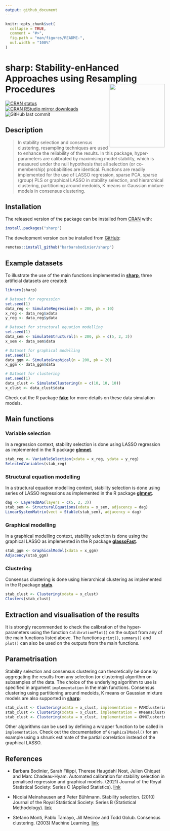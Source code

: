 ```yaml
---
output: github_document
---
```


<!-- README.md is generated from README.Rmd. Please edit that file -->

```r
knitr::opts_chunk$set(
  collapse = TRUE,
  comment = "#>",
  fig.path = "man/figures/README-",
  out.width = "100%"
)
```

# sharp: Stability-enHanced Approaches using Resampling Procedures <img src="man/figures/logo.png" align="right" width="174" height="200"/>

<!-- badges: start -->
[![CRAN status](https://www.r-pkg.org/badges/version/sharp)](https://CRAN.R-project.org/package=sharp)
[![CRAN RStudio mirror downloads](https://cranlogs.r-pkg.org/badges/last-month/sharp?color=blue)](https://r-pkg.org/pkg/sharp)
![GitHub last commit](https://img.shields.io/github/last-commit/barbarabodinier/sharp?logo=GitHub&style=flat-square)
<!-- badges: end -->

## Description

> In stability selection and consensus clustering, resampling techniques are used to enhance the reliability of the results. In this package, hyper-parameters are calibrated by maximising model stability, which is measured under the null hypothesis that all selection (or co-membership) probabilities are identical. Functions are readily implemented for the use of LASSO regression, sparse PCA, sparse (group) PLS or graphical LASSO in stability selection, and hierarchical clustering, partitioning around medoids, K means or Gaussian mixture models in consensus clustering.

## Installation

The released version of the package can be installed from [CRAN](https://CRAN.R-project.org) with:

```r
install.packages("sharp")
```

The development version can be installed from [GitHub](https://github.com/):

```r
remotes::install_github("barbarabodinier/sharp")
```

## Example datasets

To illustrate the use of the main functions implemented in [**sharp**](https://CRAN.R-project.org/package=sharp), three artificial datasets are created:

```r
library(sharp)

# Dataset for regression
set.seed(1)
data_reg <- SimulateRegression(n = 200, pk = 10)
x_reg <- data_reg$xdata
y_reg <- data_reg$ydata

# Dataset for structural equation modelling
set.seed(1)
data_sem <- SimulateStructural(n = 200, pk = c(5, 2, 3))
x_sem <- data_sem$data

# Dataset for graphical modelling
set.seed(1)
data_ggm <- SimulateGraphical(n = 200, pk = 20)
x_ggm <- data_ggm$data

# Dataset for clustering
set.seed(1)
data_clust <- SimulateClustering(n = c(10, 10, 10))
x_clust <- data_clust$data
```

Check out the R package [**fake**](https://github.com/barbarabodinier/fake) for more details on these data simulation models.

## Main functions

### Variable selection

In a regression context, stability selection is done using LASSO regression as implemented in the R package [**glmnet**](https://CRAN.R-project.org/package=glmnet). 

```r
stab_reg <- VariableSelection(xdata = x_reg, ydata = y_reg)
SelectedVariables(stab_reg)
```

### Structural equation modelling

In a structural equation modelling context, stability selection is done using series of LASSO regressions as implemented in the R package [**glmnet**](https://CRAN.R-project.org/package=glmnet). 

```r
dag <- LayeredDAG(layers = c(5, 2, 3))
stab_sem <- StructuralEquations(xdata = x_sem, adjacency = dag)
LinearSystemMatrix(vect = Stable(stab_sem), adjacency = dag)
```

### Graphical modelling

In a graphical modelling context, stability selection is done using the graphical LASSO as implemented in the R package [**glassoFast**](https://CRAN.R-project.org/package=glassoFast). 

```r
stab_ggm <- GraphicalModel(xdata = x_ggm)
Adjacency(stab_ggm)
```

### Clustering

Consensus clustering is done using hierarchical clustering as implemented in the R package [**stats**](https://stat.ethz.ch/R-manual/R-devel/library/stats/html/00Index.html). 

```r
stab_clust <- Clustering(xdata = x_clust)
Clusters(stab_clust)
```

## Extraction and visualisation of the results

It is strongly recommended to check the calibration of the hyper-parameters using the function `CalibrationPlot()` on the output from any of the main functions listed above. The functions `print()`, `summary()` and `plot()` can also be used on the outputs from the main functions.

## Parametrisation

Stability selection and consensus clustering can theoretically be done by aggregating the results from any selection (or clustering) algorithm on subsamples of the data. The choice of the underlying algorithm to use is specified in argument `implementation` in the main functions. Consensus clustering using partitioning around medoids, K means or Gaussian mixture models are also supported in [**sharp**](https://CRAN.R-project.org/package=sharp):

```r
stab_clust <- Clustering(xdata = x_clust, implementation = PAMClustering)
stab_clust <- Clustering(xdata = x_clust, implementation = KMeansClustering)
stab_clust <- Clustering(xdata = x_clust, implementation = GMMClustering)
```

Other algorithms can be used by defining a wrapper function to be called in `implementation`. Check out the documentation of `GraphicalModel()` for an example using a shrunk estimate of the partial correlation instead of the graphical LASSO. 

## References

- Barbara Bodinier, Sarah Filippi, Therese Haugdahl Nost, Julien Chiquet and Marc Chadeau-Hyam. Automated calibration for stability selection in penalised regression and graphical models. (2021) Journal of the Royal Statistical Society: Series C (Applied Statistics). [link](https://doi.org/10.1093/jrsssc/qlad058)

- Nicolai Meinshausen and Peter Bühlmann. Stability selection. (2010) Journal of the Royal Statistical Society: Series B (Statistical Methodology). [link](https://doi.org/10.1111/j.1467-9868.2010.00740.x)

- Stefano Monti, Pablo Tamayo, Jill Mesirov and Todd Golub. Consensus clustering. (2003) Machine Learning. [link](https://doi.org/10.1023/A:1023949509487)
